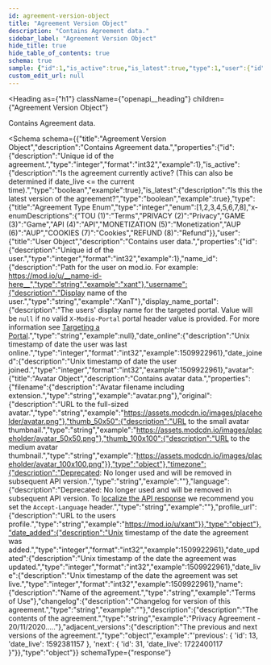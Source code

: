 ```yaml
---
id: agreement-version-object
title: "Agreement Version Object"
description: "Contains Agreement data."
sidebar_label: "Agreement Version Object"
hide_title: true
hide_table_of_contents: true
schema: true
sample: {"id":1,"is_active":true,"is_latest":true,"type":1,"user":{"id":1,"name_id":"xant","username":"XanT","display_name_portal":null,"date_online":1509922961,"date_joined":1509922961,"avatar":{"filename":"avatar.png","original":"https://assets.modcdn.io/images/placeholder/avatar.png","thumb_50x50":"https://assets.modcdn.io/images/placeholder/avatar_50x50.png","thumb_100x100":"https://assets.modcdn.io/images/placeholder/avatar_100x100.png"},"timezone":"","language":"","profile_url":"https://mod.io/u/xant"},"date_added":1509922961,"date_updated":1509922961,"date_live":1509922961,"name":"Terms of Use","changelog":"","description":"Privacy Agreement - 20/11/2020.....","adjacent_versions":"'previous': { 'id': 13, 'date_live': 1592381157 }, 'next': { 'id': 31, 'date_live': 1722400117 }"}
custom_edit_url: null
---
```



<Heading
  as={"h1"}
  className={"openapi__heading"}
  children={"Agreement Version Object"}
>
</Heading>



Contains Agreement data.

<Schema
  schema={{"title":"Agreement Version Object","description":"Contains Agreement data.","properties":{"id":{"description":"Unique id of the agreement.","type":"integer","format":"int32","example":1},"is_active":{"description":"Is the agreement currently active? (This can also be determined if date_live <= the current time).","type":"boolean","example":true},"is_latest":{"description":"Is this the latest version of the agreement?","type":"boolean","example":true},"type":{"title":"Agreement Type Enum","type":"integer","enum":[1,2,3,4,5,6,7,8],"x-enumDescriptions":{"TOU (1)":"Terms","PRIVACY (2)":"Privacy","GAME (3)":"Game","API (4)":"API","MONETIZATION (5)":"Monetization","AUP (6)":"AUP","COOKIES (7)":"Cookies","REFUND (8)":"Refund"}},"user":{"title":"User Object","description":"Contains user data.","properties":{"id":{"description":"Unique id of the user.","type":"integer","format":"int32","example":1},"name_id":{"description":"Path for the user on mod.io. For example: https://mod.io/u/__name-id-here__","type":"string","example":"xant"},"username":{"description":"Display name of the user.","type":"string","example":"XanT"},"display_name_portal":{"description":"The users' display name for the targeted portal. Value will be `null` if no valid `X-Modio-Portal` portal header value is provided. For more information see [Targeting a Portal](/restapi/platforms#targeting-a-portal).","type":"string","example":null},"date_online":{"description":"Unix timestamp of date the user was last online.","type":"integer","format":"int32","example":1509922961},"date_joined":{"description":"Unix timestamp of date the user joined.","type":"integer","format":"int32","example":1509922961},"avatar":{"title":"Avatar Object","description":"Contains avatar data.","properties":{"filename":{"description":"Avatar filename including extension.","type":"string","example":"avatar.png"},"original":{"description":"URL to the full-sized avatar.","type":"string","example":"https://assets.modcdn.io/images/placeholder/avatar.png"},"thumb_50x50":{"description":"URL to the small avatar thumbnail.","type":"string","example":"https://assets.modcdn.io/images/placeholder/avatar_50x50.png"},"thumb_100x100":{"description":"URL to the medium avatar thumbnail.","type":"string","example":"https://assets.modcdn.io/images/placeholder/avatar_100x100.png"}},"type":"object"},"timezone":{"description":"Deprecated: No longer used and will be removed in subsequent API version.","type":"string","example":""},"language":{"description":"Deprecated: No longer used and will be removed in subsequent API version. To [localize the API response](/restapi/localization) we recommend you set the `Accept-Language` header.","type":"string","example":""},"profile_url":{"description":"URL to the users profile.","type":"string","example":"https://mod.io/u/xant"}},"type":"object"},"date_added":{"description":"Unix timestamp of the date the agreement was added.","type":"integer","format":"int32","example":1509922961},"date_updated":{"description":"Unix timestamp of the date the agreement was updated.","type":"integer","format":"int32","example":1509922961},"date_live":{"description":"Unix timestamp of the date the agreement was set live.","type":"integer","format":"int32","example":1509922961},"name":{"description":"Name of the agreement.","type":"string","example":"Terms of Use"},"changelog":{"description":"Changelog for version of this agreement.","type":"string","example":""},"description":{"description":"The contents of the agreement.","type":"string","example":"Privacy Agreement - 20/11/2020....."},"adjacent_versions":{"description":"The previous and next versions of the agreement.","type":"object","example":"'previous': { 'id': 13, 'date_live': 1592381157 }, 'next': { 'id': 31, 'date_live': 1722400117 }"}},"type":"object"}}
  schemaType={"response"}
>
  
</Schema>
            